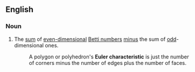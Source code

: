 ==English==
{{wikipedia}}

===Noun===
{{en-noun|head=[[Euler]] [[characteristic]]}}
# {{context|topology|of a topological space|lang=en}} The [[sum]] of [[even]][[-dimensional]] [[Betti number]]s [[minus]] the sum of [[odd]]-dimensional ones.
#: A polygon or polyhedron's '''Euler characteristic''' is just the number of corners minus the number of edges plus the number of faces.